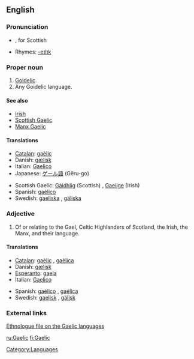 {{see|gaèlic}}
==English==
{{wikipedia}}
===Pronunciation===
*{{IPA|/geɪlɪk/}}, {{IPA|/gælɪk/}} for Scottish
*Rhymes: [[Rhymes:English:-eɪlɪk|-eɪlɪk]]

===Proper noun===
{{en-proper noun}}

# [[Goidelic]].
# Any Goidelic language.

====See also====
*[[Irish]]
*[[Scottish Gaelic]]
*[[Manx Gaelic]]

====Translations====
{{rfc-trans}}
{{trans-top}}
*[[Catalan]]: [[gaèlic]] {{m}}
*Danish: [[gælisk]]
*Italian: [[Gaelico]]
*Japanese: [[ゲール語]] (Gēru-go)
{{trans-mid}}
*Scottish Gaelic: [[Gàidhlig]] (Scottish) {{f}}, [[Gaeilge]] (Irish) {{f}}
*Spanish: [[gaélico]] {{m}}
*Swedish: [[gaeliska]] {{c}}, [[gäliska]] {{c}}
{{trans-bottom}}

===Adjective===
{{en-adj|-}}

# Of or relating to the Gael, Celtic Highlanders of Scotland, the Irish, the Manx, and their language.

====Translations====
{{trans-top}}
*[[Catalan]]: [[gaèlic]] {{m}}, [[gaèlica]] {{f}}
*Danish: [[gælisk]]
*[[Esperanto]]: [[gaela]]
*Italian: [[Gaelico]]
{{trans-mid}}
*Spanish: [[gaélico]] {{m}}, [[gaélica]] {{f}}
*Swedish: [[gaelisk]] , [[gälisk]]
{{trans-bottom}}

===External links===
[http://www.ethnologue.com/show_family.asp?subid=90049 Ethnologue file on the Gaelic languages]

[[Category:Languages]]

[[ru:Gaelic]]
[[fi:Gaelic]]